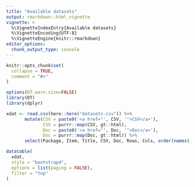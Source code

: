 ```yaml
---
title: "Available datasets"
output: rmarkdown::html_vignette
vignette: >
  %\VignetteIndexEntry{Available datasets}
  %\VignetteEncoding{UTF-8}
  %\VignetteEngine{knitr::rmarkdown}
editor_options: 
  chunk_output_type: console
---
```


```r
knitr::opts_chunk$set(
  collapse = TRUE,
  comment = "#>"
)

options(DT.warn.size=FALSE)
library(DT)
library(dplyr)
```

```r
xdat <- read.csv(here::here("datasets.csv")) %>%
       mutate(CSV = paste0('<a href="', CSV, '">CSV</a>'),
              CSV = purrr::map(CSV, gt::html),
              Doc = paste0('<a href="', Doc, '">Doc</a>'),
              Doc = purrr::map(Doc, gt::html)) %>%
       select(Package, Item, Title, CSV, Doc, Rows, Cols, order(names(.)))

datatable(
  xdat, 
  style = "bootstrap4",
  options = list(paging = FALSE), 
  filter = "top"
)
```
